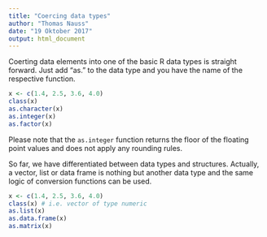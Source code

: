 ```yaml
---
title: "Coercing data types"
author: "Thomas Nauss"
date: "19 Oktober 2017"
output: html_document
---
```

Coerting data elements into one of the basic R data types is straight forward.
Just add "as." to the data type and you have the name of the respective function.
```r
x <- c(1.4, 2.5, 3.6, 4.0)
class(x)
as.character(x)
as.integer(x)
as.factor(x)
```
Please note that the `as.integer` function returns the floor of the floating
point values and does not apply any rounding rules.

So far, we have differentiated between data types and structures. Actually, a
vector, list or data frame is nothing but another data type and the same logic of
conversion functions can be used.
```r
x <- c(1.4, 2.5, 3.6, 4.0)
class(x) # i.e. vector of type numeric
as.list(x)
as.data.frame(x)
as.matrix(x)
```
